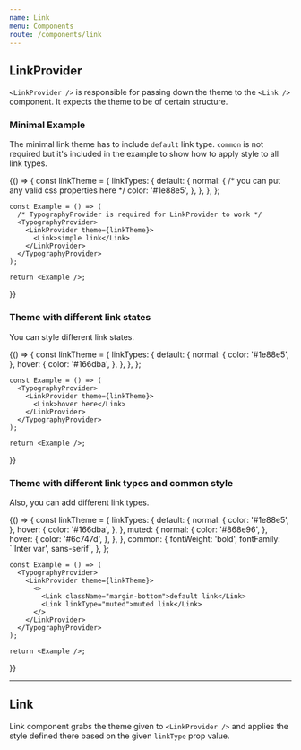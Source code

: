 ```yaml
---
name: Link
menu: Components
route: /components/link
---
```



## **LinkProvider**

`<LinkProvider />` is responsible for passing down the theme to the `<Link />` component. It expects the theme to be of certain structure.


### **Minimal Example**

The minimal link theme has to include `default` link type. `common` is not required but it's included in the example to show how to apply style to all link types.

<Playground>
  {() => {
    const linkTheme = {
      linkTypes: {
        default: {
          normal: {
            /* you can put any valid css properties here */
            color: '#1e88e5',
          },
        },
      },
    };

    const Example = () => (
      /* TypographyProvider is required for LinkProvider to work */
      <TypographyProvider>
        <LinkProvider theme={linkTheme}>
          <Link>simple link</Link>
        </LinkProvider>
      </TypographyProvider>
    );

    return <Example />;
  }}
</Playground>


### **Theme with different link states**

You can style different link states.

<Playground>
  {() => {
    const linkTheme = {
      linkTypes: {
        default: {
          normal: {
            color: '#1e88e5',
          },
          hover: {
            color: '#166dba',
          },
        },
      },
    };

    const Example = () => (
      <TypographyProvider>
        <LinkProvider theme={linkTheme}>
          <Link>hover here</Link>
        </LinkProvider>
      </TypographyProvider>
    );

    return <Example />;
  }}
</Playground>


### **Theme with different link types and common style**

Also, you can add different link types.

<Playground>
  {() => {
    const linkTheme = {
      linkTypes: {
        default: {
          normal: {
            color: '#1e88e5',
          },
          hover: {
            color: '#166dba',
          },
        },
        muted: {
          normal: {
            color: '#868e96',
          },
          hover: {
            color: '#6c747d',
          },
        },
      },
      common: {
        fontWeight: 'bold',
        fontFamily: `'Inter var', sans-serif`,
      },
    };

    const Example = () => (
      <TypographyProvider>
        <LinkProvider theme={linkTheme}>
          <>
            <Link className="margin-bottom">default link</Link>
            <Link linkType="muted">muted link</Link>
          </>
        </LinkProvider>
      </TypographyProvider>
    );

    return <Example />;
  }}
</Playground>

---



## **Link**

Link component grabs the theme given to `<LinkProvider />` and applies the style defined there based on the given `linkType` prop value.

<Props of={Link} />
